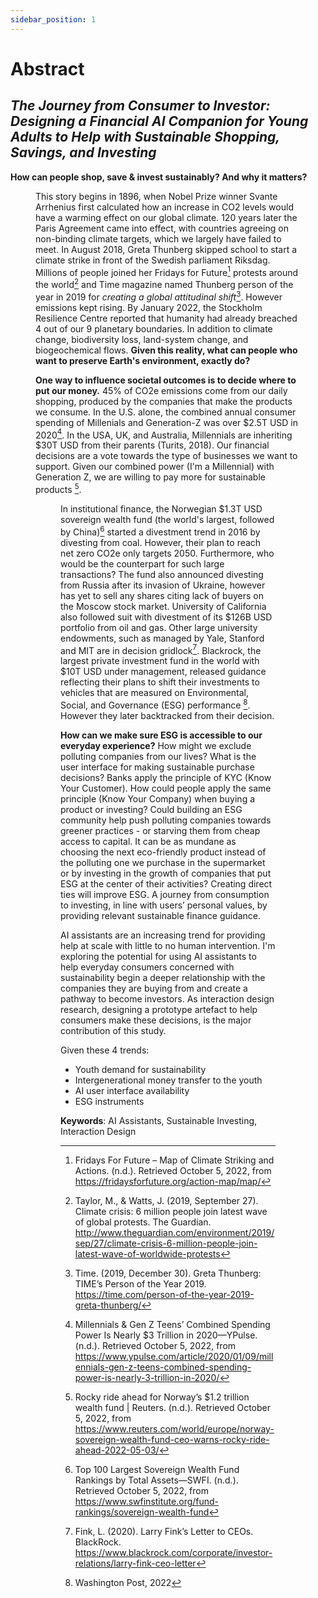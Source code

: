 ```yaml
---
sidebar_position: 1
---
```



# Abstract

## *The Journey from Consumer to Investor: Designing a Financial AI Companion for Young Adults to Help with Sustainable Shopping, Savings, and Investing*

 **How can people shop, save & invest sustainably? And why it matters?** 

<Figure caption="Climate protest in Geneva on 27th September, 2019" src={Geneve} refURL="https://commons.wikimedia.org/wiki/File:Gr%C3%A8veClimatGen%C3%A8ve-27sept2019-041-RuesBasses.jpg" refTitle="Wikimedia Commons" />

This story begins in 1896, when Nobel Prize winner Svante Arrhenius first calculated how an increase in CO2 levels would have a warming effect on our global climate. 120 years later the Paris Agreement came into effect, with countries agreeing on non-binding climate targets, which we largely have failed to meet. In August 2018, Greta Thunberg skipped school to start a climate strike in front of the Swedish parliament Riksdag. Millions of people joined her Fridays for Future[^3] protests around the world[^1] and Time magazine named Thunberg person of the year in 2019 for *creating a global attitudinal shift*[^2]. However emissions kept rising. By January 2022, the Stockholm Resilience Centre reported that humanity had already breached 4 out of our 9 planetary boundaries. In addition to climate change, biodiversity loss, land-system change, and biogeochemical flows. **Given this reality, what can people who want to preserve Earth's environment, exactly do?**

**One way to influence societal outcomes is to decide where to put our money.** 45% of CO2e emissions come from our daily shopping, produced by the companies that make the products we consume. In the U.S. alone, the combined annual consumer spending of Millenials and Generation-Z was over $2.5T USD in 2020[^4]. In the USA, UK, and Australia, Millennials are inheriting $30T USD from their parents (Turits, 2018). Our financial decisions are a vote towards the type of businesses we want to support. Given our combined power (I'm a Millennial) with Generation Z, we are willing to pay more for sustainable products [^8]. 

<Figure caption="Planetary Boundaries" src={Boundaries} refURL="https://www.stockholmresilience.org/research/planetary-boundaries.html" refTitle="J. Lokrantz/Azote based on Steffen et al. 2015" />

In institutional finance, the Norwegian $1.3T USD sovereign wealth fund (the world's largest, followed by China)[^5] started a divestment trend in 2016 by divesting from coal. However, their plan to reach net zero CO2e only targets 2050. Furthermore, who would be the counterpart for such large transactions? The fund also announced divesting from Russia after its invasion of Ukraine, however has yet to sell any shares citing lack of buyers on the Moscow stock market. University of California also followed suit with divestment of its $126B USD portfolio from oil and gas. Other large university endowments, such as managed by Yale, Stanford and MIT are in decision gridlock[^6]. Blackrock, the largest private investment fund in the world with $10T USD under management, released guidance reflecting their plans to shift their investments to vehicles that are measured on Environmental, Social, and Governance (ESG) performance [^7]. However they later backtracked from their decision. 

**How can we make sure ESG is accessible to our everyday experience?** How might we exclude polluting companies from our lives? What is the user interface for making sustainable purchase decisions? Banks apply the principle of KYC (Know Your Customer). How could people apply the same principle (Know Your Company) when buying a product or investing? Could building an ESG community help push polluting companies towards greener practices - or starving them from cheap access to capital. It can be as mundane as choosing the next eco-friendly product instead of the polluting one we purchase in the supermarket or by investing in the growth of companies that put ESG at the center of their activities? Creating direct ties will improve ESG. A journey from consumption to investing, in line with users’ personal values, by providing relevant sustainable finance guidance.

AI assistants are an increasing trend for providing help at scale with little to no human intervention. I'm exploring the potential for using AI assistants to help everyday consumers concerned with sustainability begin a deeper relationship with the companies they are buying from and create a pathway to become investors. As interaction design research, designing a prototype artefact to help consumers make these decisions, is the major contribution of this study. 

Given these 4 trends: 
- Youth demand for sustainability
- Intergenerational money transfer to the youth 
- AI user interface availability
- ESG instruments

**Keywords**: 
AI Assistants, Sustainable Investing, Interaction Design


[^1]: Taylor, M., & Watts, J. (2019, September 27). Climate crisis: 6 million people join latest wave of global protests. The Guardian. http://www.theguardian.com/environment/2019/sep/27/climate-crisis-6-million-people-join-latest-wave-of-worldwide-protests

[^2]: Time. (2019, December 30). Greta Thunberg: TIME’s Person of the Year 2019. https://time.com/person-of-the-year-2019-greta-thunberg/

[^3]: Fridays For Future – Map of Climate Striking and Actions. (n.d.). Retrieved October 5, 2022, from https://fridaysforfuture.org/action-map/map/

[^4]: Millennials & Gen Z Teens’ Combined Spending Power Is Nearly $3 Trillion in 2020—YPulse. (n.d.). Retrieved October 5, 2022, from https://www.ypulse.com/article/2020/01/09/millennials-gen-z-teens-combined-spending-power-is-nearly-3-trillion-in-2020/

[^5]: Top 100 Largest Sovereign Wealth Fund Rankings by Total Assets—SWFI. (n.d.). Retrieved October 5, 2022, from https://www.swfinstitute.org/fund-rankings/sovereign-wealth-fund

[^6]: Fink, L. (2020). Larry Fink’s Letter to CEOs. BlackRock. https://www.blackrock.com/corporate/investor-relations/larry-fink-ceo-letter

[^7]: Washington Post, 2022

[^8]: Rocky ride ahead for Norway’s $1.2 trillion wealth fund | Reuters. (n.d.). Retrieved October 5, 2022, from https://www.reuters.com/world/europe/norway-sovereign-wealth-fund-ceo-warns-rocky-ride-ahead-2022-05-03/

[^9]: FirstInsight, 2020




